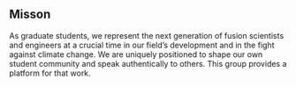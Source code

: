 ## Misson

As graduate students, we represent the next generation of fusion scientists and engineers at a crucial time in our field’s development and in the fight against climate change. We are uniquely positioned to shape our own student community and speak authentically to others. This group provides a platform for that work.
